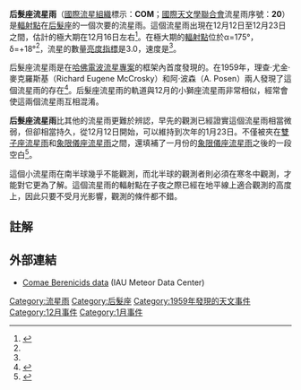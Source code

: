 '''后髮座流星雨'''（[[國際流星組織|國際流星組織]]標示：'''COM'''；[[國際天文學聯合會|國際天文學聯合會]]流星雨序號：'''20'''）是[[輻射點|輻射點]]在[[后髮座|后髮座]]的一個次要的流星雨。這個流星雨出現在12月12日至12月23日之間，估計的極大期在12月16日左右<ref name="IMO">{{cite web|url=http://www.imo.net/resources/calendar/|title=Meteor Shower Calendar|publisher=International Meteor Organization|accessdate=2016-12-08|archive-date=2021-01-11|archive-url=https://web.archive.org/web/20210111004909/https://www.imo.net/resources/calendar/|dead-url=no}}</ref>。在極大期的[[輻射點|輻射點]]位於α=175°，δ=+18°<ref name="IMO"/>，流星的數量[[亮度指標|亮度指標]]是3.0，速度是{{convert|65|km/s}}<ref name="IMO"/>。

后髮座流星雨是在[[哈佛電波流星專案|哈佛電波流星專案]]的框架內首度發現的。在1959年，理查·尤金·麥克羅斯基（Richard Eugene McCrosky）和阿·波森（A. Posen）兩人發現了這個流星雨的存在<ref name="CB">{{cite web|url=http://meteorshowersonline.com/showers/coma_berenicids.html|title=Coma Berenicids|publisher=Meteor Showers Online|accessdate=2010-11-26|archive-url=https://web.archive.org/web/20101125061207/http://meteorshowersonline.com/showers/coma_berenicids.html|archive-date=2010-11-25|url-status=dead|dead-url=no}}</ref>。后髮座流星雨的軌道與12月的小獅座流星雨非常相似，經常會使這兩個流星雨互相混淆。

'''后髮座流星雨'''比其他的流星雨更難於辨認，早先的觀測已經證實這個流星雨相當微弱，但卻相當持久，從12月12日開始，可以維持到次年的1月23日。不僅被夾在[[雙子座流星雨|雙子座流星雨]]和[[象限儀座流星雨|象限儀座流星雨]]之間，還填補了一月份的[[象限儀座流星雨|象限儀座流星雨]]之後的一段空白<ref>{{Cite web |url=http://www.imo.net/calendar/2007 |title=國際流星組織2007年資料 |accessdate=2008-01-11 |archive-date=2016-08-15 |archive-url=https://web.archive.org/web/20160815084144/http://www.imo.net/calendar/2007 |dead-url=no }}</ref>。

這個小流星雨在南半球幾乎不能觀測，而北半球的觀測者則必須在寒冬中觀測，才能對它更為了解。這個流星雨的輻射點在子夜之際已經在地平線上適合觀測的高度上，因此只要不受月光影響，觀測的條件都不錯。

== 註解 ==
{{reflist}}

== 外部連結 ==
*[https://web.archive.org/web/20170305010322/https://www.ta3.sk/IAUC22DB/MDC2007/Roje/pojedynczy_obiekt.php?kodstrumienia=00020&colecimy=0&kodmin=00001&kodmax=00796&sortowanie= Comae Berenicids data] (IAU Meteor Data Center)

[[Category:流星雨|Category:流星雨]]
[[Category:后髮座|Category:后髮座]]
[[Category:1959年發現的天文事件|Category:1959年發現的天文事件]]
[[Category:12月事件|Category:12月事件]] 
[[Category:1月事件|Category:1月事件]] 
{{meteoroid-stub}}
{{流星雨}}